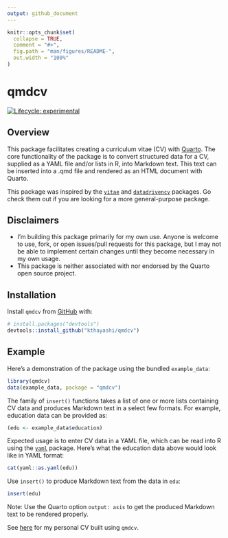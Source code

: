 ```yaml
---
output: github_document
---
```


<!-- README.md is generated from README.Rmd. Please edit that file -->

```r
knitr::opts_chunk$set(
  collapse = TRUE,
  comment = "#>",
  fig.path = "man/figures/README-",
  out.width = "100%"
)
```

# qmdcv

<!-- badges: start -->
[![Lifecycle: experimental](https://img.shields.io/badge/lifecycle-experimental-orange.svg)](https://lifecycle.r-lib.org/articles/stages.html#experimental)
<!-- badges: end -->

## Overview

This package facilitates creating a curriculum vitae (CV) with
[Quarto](https://quarto.org/). The core functionality of the package is to
convert structured data for a CV, supplied as a YAML file and/or lists in R,
into Markdown text. This text can be inserted into a .qmd file and rendered as
an HTML document with Quarto.

This package was inspired by the
[`vitae`](https://github.com/mitchelloharawild/vitae/) and
[`datadrivencv`](https://github.com/nstrayer/datadrivencv) packages. Go check
them out if you are looking for a more general-purpose package.

## Disclaimers

- I'm building this package primarily for my own use. Anyone is welcome to use,
fork, or open issues/pull requests for this package, but I may not be able to
implement certain changes until they become necessary in my own usage.
- This package is neither associated with nor endorsed by the Quarto open source
project.

## Installation

Install `qmdcv` from [GitHub](https://github.com/) with:

```r
# install.packages("devtools")
devtools::install_github("kthayashi/qmdcv")
```

## Example

Here's a demonstration of the package using the bundled `example_data`:

```r
library(qmdcv)
data(example_data, package = "qmdcv")
```

The family of `insert()` functions takes a list of one or more lists containing
CV data and produces Markdown text in a select few formats. For example,
education data can be provided as:

```r
(edu <- example_data$education)
```

Expected usage is to enter CV data in a YAML file, which can be read into R
using the [`yaml`](https://github.com/vubiostat/r-yaml/) package. Here's what
the education data above would look like in YAML format:

```r
cat(yaml::as.yaml(edu))
```

Use `insert()` to produce Markdown text from the data in `edu`:

```r
insert(edu)
```

Note: Use the Quarto option `output: asis` to get the produced Markdown text to
be rendered properly.

See [here](https://github.com/kthayashi/cv) for my personal CV built using `qmdcv`.
